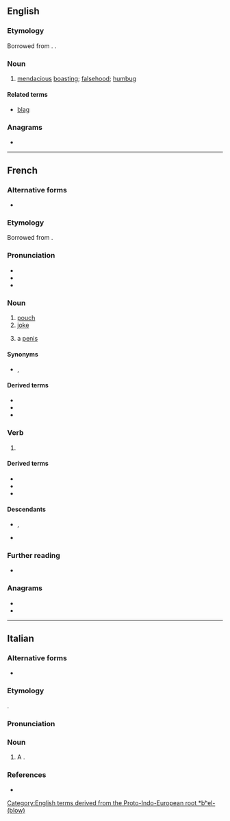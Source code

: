 {{also|blagué}}
==English==

===Etymology===
Borrowed from {{bor|en|fr|blague}}. {{doublet|en|belly}}.

===Noun===
{{en-noun|~}}

# [[mendacious]] [[boast]]ing; [[falsehood]]; [[humbug]]

====Related terms====
* [[blag]]

{{Webster 1913}}

===Anagrams===
* {{anagrams|en|a=abeglu|Beluga|abulge|beluga}}
[[Category:English terms derived from the Proto-Indo-European root *bʰel- (blow)]]

----

==French==

===Alternative forms===
* {{alt|fr|blaque||obsolete}}

===Etymology===
Borrowed from {{bor|fr|nl|balg}}.

===Pronunciation===
* {{fr-IPA}}
* {{audio|fr|Fr-blague.ogg|Audio}}
* {{rhymes|fr|aɡ|s=1}}

===Noun===
{{fr-noun|f}}

# [[pouch]]
# [[joke]]
# {{lb|fr|Louisiana French|Cajun French}} a [[penis]]
#: {{syn|fr|pénis<g:m>}}

====Synonyms====
* {{sense|joke}} {{l|fr|plaisanterie|g=f}}, {{q|Louisiana|Quebec}} {{l|fr|joke|g=f}}

====Derived terms====
* {{l|fr|blague à part}}
* {{l|fr|blague de cul}}
* {{l|fr|blaguer}}

===Verb===
{{head|fr|verb form}}

# {{inflection of|fr|blaguer||1//3|s|;|2|imp|;|1//3|subj}}

====Derived terms====
* {{l|fr|blaguer}}
* {{l|fr|la bonne blague}}
* {{l|fr|sans blague}}

====Descendants====
* {{desc|it|blaga|bor=1}}, {{desc|it|nolb=1|blague|bor=1}}
* {{desc|pl|blaga|bor=1}}

===Further reading===
* {{R:TLFi}}

===Anagrams===
* {{l|fr|béluga}}
* {{l|fr|beugla}}

{{C|fr|Bags|Comedy}}

----

==Italian==

===Alternative forms===
* {{alter|it|blaga||uncommon}}

===Etymology===
{{ubor|it|fr|blague}}.

===Pronunciation===
{{it-pr|blag}}

===Noun===
{{it-noun|f|blagues}}

# A {{l|en|humorous}} {{l|en|brag}}.

===References===
* {{R:it:Trec}}